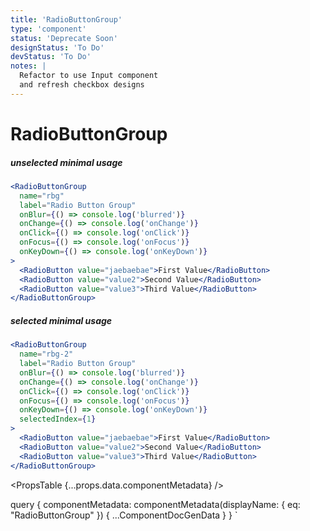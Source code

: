 ```yaml
---
title: 'RadioButtonGroup'
type: 'component'
status: 'Deprecate Soon'
designStatus: 'To Do'
devStatus: 'To Do'
notes: |
  Refactor to use Input component
  and refresh checkbox designs
---
```



# RadioButtonGroup

<SingleComponentStatus frontmatter={props?.pageContext?.frontmatter} />

##### unselected minimal usage

```jsx live
<RadioButtonGroup
  name="rbg"
  label="Radio Button Group"
  onBlur={() => console.log('blurred')}
  onChange={() => console.log('onChange')}
  onClick={() => console.log('onClick')}
  onFocus={() => console.log('onFocus')}
  onKeyDown={() => console.log('onKeyDown')}
>
  <RadioButton value="jaebaebae">First Value</RadioButton>
  <RadioButton value="value2">Second Value</RadioButton>
  <RadioButton value="value3">Third Value</RadioButton>
</RadioButtonGroup>
```

##### selected minimal usage

```jsx live
<RadioButtonGroup
  name="rbg-2"
  label="Radio Button Group"
  onBlur={() => console.log('blurred')}
  onChange={() => console.log('onChange')}
  onClick={() => console.log('onClick')}
  onFocus={() => console.log('onFocus')}
  onKeyDown={() => console.log('onKeyDown')}
  selectedIndex={1}
>
  <RadioButton value="jaebaebae">First Value</RadioButton>
  <RadioButton value="value2">Second Value</RadioButton>
  <RadioButton value="value3">Third Value</RadioButton>
</RadioButtonGroup>
```

<PropsTable {...props.data.componentMetadata} />

  query {
    componentMetadata: componentMetadata(displayName: { eq: "RadioButtonGroup" }) {
      ...ComponentDocGenData
    }
  }
`
